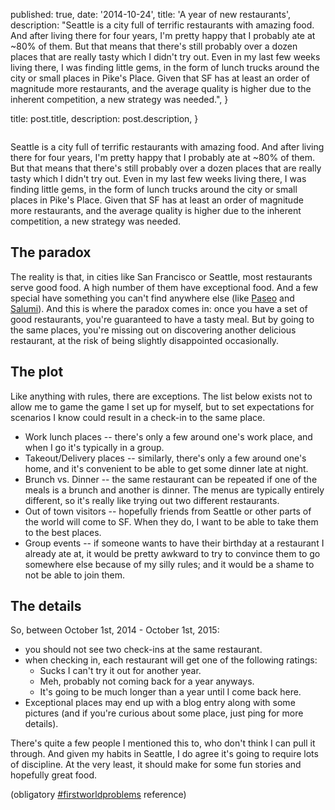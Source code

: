 
  published: true,
  date: '2014-10-24',
  title: 'A year of new restaurants',
  description:
    "Seattle is a city full of terrific restaurants with amazing food. And after living there for four years, I'm pretty happy that I probably ate at ~80% of them. But that means that there's still probably over a dozen places that are really tasty which I didn't try out. Even in my last few weeks living there, I was finding little gems, in the form of lunch trucks around the city or small places in Pike's Place. Given that SF has at least an order of magnitude more restaurants, and the average quality is higher due to the inherent competition, a new strategy was needed.",
}

  title: post.title,
  description: post.description,
}


<Image src={hero} alt="" />

Seattle is a city full of terrific restaurants with amazing food. And after living there for four years, I'm pretty happy that I probably ate at ~80% of them. But that means that there's still probably over a dozen places that are really tasty which I didn't try out. Even in my last few weeks living there, I was finding little gems, in the form of lunch trucks around the city or small places in Pike's Place. Given that SF has at least an order of magnitude more restaurants, and the average quality is higher due to the inherent competition, a new strategy was needed.

## The paradox

The reality is that, in cities like San Francisco or Seattle, most restaurants serve good food. A high number of them have exceptional food. And a few special have something you can't find anywhere else (like [Paseo](http://www.paseoseattle.com/) and [Salumi](http://www.salumicuredmeats.com/)). And this is where the paradox comes in: once you have a set of good restaurants, you're guaranteed to have a tasty meal. But by going to the same places, you're missing out on discovering another delicious restaurant, at the risk of being slightly disappointed occasionally.

## The plot

Like anything with rules, there are exceptions. The list below exists not to allow me to game the game I set up for myself, but to set expectations for scenarios I know could result in a check-in to the same place.

- Work lunch places -- there's only a few around one's work place, and when I go it's typically in a group.
- Takeout/Delivery places -- similarly, there's only a few around one's home, and it's convenient to be able to get some dinner late at night.
- Brunch vs. Dinner -- the same restaurant can be repeated if one of the meals is a brunch and another is dinner. The menus are typically entirely different, so it's really like trying out two different restaurants.
- Out of town visitors -- hopefully friends from Seattle or other parts of the world will come to SF. When they do, I want to be able to take them to the best places.
- Group events -- if someone wants to have their birthday at a restaurant I already ate at, it would be pretty awkward to try to convince them to go somewhere else because of my silly rules; and it would be a shame to not be able to join them.

## The details

So, between October 1st, 2014 - October 1st, 2015:

- you should not see two check-ins at the same restaurant.
- when checking in, each restaurant will get one of the following ratings:
  - Sucks I can't try it out for another year.
  - Meh, probably not coming back for a year anyways.
  - It's going to be much longer than a year until I come back here.
- Exceptional places may end up with a blog entry along with some pictures (and if you're curious about some place, just ping for more details).

There's quite a few people I mentioned this to, who don't think I can pull it through. And given my habits in Seattle, I do agree it's going to require lots of discipline. At the very least, it should make for some fun stories and hopefully great food.

(obligatory [#firstworldproblems](https://twitter.com/hashtag/firstworldproblems) reference)
